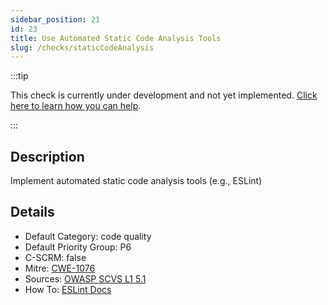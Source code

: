 ```yaml
---
sidebar_position: 21
id: 23
title: Use Automated Static Code Analysis Tools
slug: /checks/staticCodeAnalysis
---
```


<!-- BANNER:START -->
:::tip

This check is currently under development and not yet implemented. [Click here to learn how you can help](/contribute).

:::
<!-- BANNER:END -->

<!-- DESCRIPTION:START -->
## Description
Implement automated static code analysis tools (e.g., ESLint)
<!-- DESCRIPTION:END -->

<!-- DETAILS:START -->
## Details
- Default Category: code quality
- Default Priority Group: P6
- C-SCRM: false
- Mitre: [CWE-1076](https://cwe.mitre.org/data/definitions/1076.html)
- Sources: [OWASP SCVS L1 5.1](https://scvs.owasp.org/scvs/v5-component-analysis/)
- How To: [ESLint Docs](https://eslint.org/docs/latest/use/getting-started#installation-and-usage)

<!-- DETAILS:END -->
